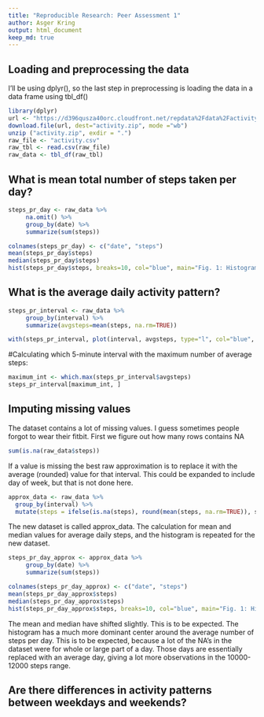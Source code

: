 ```yaml
---
title: "Reproducible Research: Peer Assessment 1"
author: Asger Kring
output: html_document
keep_md: true
---
```



## Loading and preprocessing the data

I'll be using dplyr(), so the last step in preprocessing is loading the data in a data frame using tbl_df()
```r
library(dplyr)
url <- "https://d396qusza40orc.cloudfront.net/repdata%2Fdata%2Factivity.zip"
download.file(url, dest="activity.zip", mode ="wb")
unzip ("activity.zip", exdir = ".")
raw_file <- "activity.csv"
raw_tbl <- read.csv(raw_file)
raw_data <- tbl_df(raw_tbl)
```


## What is mean total number of steps taken per day?

```r
steps_pr_day <- raw_data %>%
     na.omit() %>%
     group_by(date) %>%
     summarize(sum(steps))

colnames(steps_pr_day) <- c("date", "steps")
mean(steps_pr_day$steps)
median(steps_pr_day$steps)
hist(steps_pr_day$steps, breaks=10, col="blue", main="Fig. 1: Histogram of steps pr day", xlab="Total steps")
```

## What is the average daily activity pattern?
```r
steps_pr_interval <- raw_data %>%
     group_by(interval) %>%
     summarize(avgsteps=mean(steps, na.rm=TRUE))

with(steps_pr_interval, plot(interval, avgsteps, type="l", col="blue", main="Fig. 2: Average daily activity pattern", xlab="5-minute intervals", ylab="Average number of steps pr interval"))
```

#Calculating which 5-minute interval with the maximum number of average steps:
```r
maximum_int <- which.max(steps_pr_interval$avgsteps)
steps_pr_interval[maximum_int, ]
```

## Imputing missing values
The dataset contains a lot of missing values. I guess sometimes people forgot to wear their fitbit. First we figure out how many rows contains NA

```r
sum(is.na(raw_data$steps))

```

If a value is missing the best raw approximation is to replace it with the average (rounded) value for that interval. This could be expanded to include day of week, but that is not done here.

```r
approx_data <- raw_data %>%
  group_by(interval) %>%
  mutate(steps = ifelse(is.na(steps), round(mean(steps, na.rm=TRUE)), steps))

```

The new dataset is called approx_data. The calculation for mean and median values for average daily steps, and the histogram is repeated for the new dataset.

```r
steps_pr_day_approx <- approx_data %>%
     group_by(date) %>%
     summarize(sum(steps))

colnames(steps_pr_day_approx) <- c("date", "steps")
mean(steps_pr_day_approx$steps)
median(steps_pr_day_approx$steps)
hist(steps_pr_day_approx$steps, breaks=10, col="blue", main="Fig. 1: Histogram of steps pr day", xlab="Total steps")
```

The mean and median have shifted slightly. This is to be expected. The histogram has a much more dominant center around the average number of steps per day. This is to be expected, because a lot of the NA's in the dataset were for whole or large part of a day. Those days are essentially replaced with an average day, giving a lot more observations in the 10000-12000 steps range.


## Are there differences in activity patterns between weekdays and weekends?

